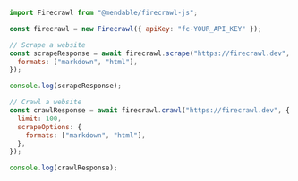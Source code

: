 ```js Node
import Firecrawl from "@mendable/firecrawl-js";

const firecrawl = new Firecrawl({ apiKey: "fc-YOUR_API_KEY" });

// Scrape a website
const scrapeResponse = await firecrawl.scrape("https://firecrawl.dev", {
  formats: ["markdown", "html"],
});

console.log(scrapeResponse);

// Crawl a website
const crawlResponse = await firecrawl.crawl("https://firecrawl.dev", {
  limit: 100,
  scrapeOptions: {
    formats: ["markdown", "html"],
  },
});

console.log(crawlResponse);
```

